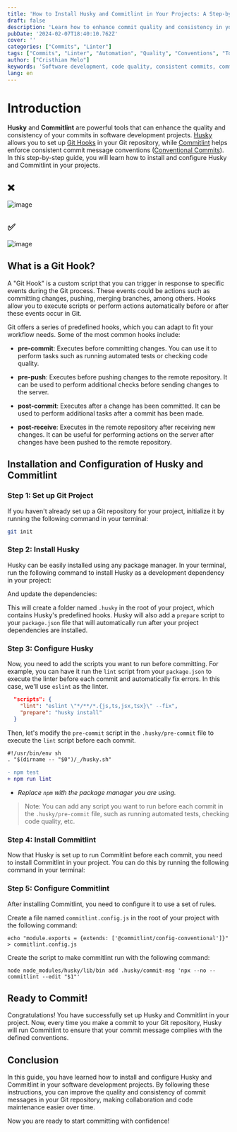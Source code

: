 ```yaml
---
title: 'How to Install Husky and Commitlint in Your Projects: A Step-by-Step Guide'
draft: false
description: 'Learn how to enhance commit quality and consistency in your software projects with Husky and Commitlint. This guide provides step-by-step instructions on installing and configuring these powerful tools, ensuring better collaboration and code maintenance through standardized commit messages.'
pubDate: '2024-02-07T18:40:10.762Z'
cover: ''
categories: ["Commits", "Linter"]
tags: ["Commits", "Linter", "Automation", "Quality", "Conventions", "Tools", "Collaboration"]
author: ["Cristhian Melo"]
keywords: 'Software development, code quality, consistent commits, commit conventions, Husky, Commitlint, Git Hooks, process automation, version control'
lang: en
---
```



# Introduction

**Husky** and **Commitlint** are powerful tools that can enhance the quality and consistency of your commits in software development projects. [Husky](https://typicode.github.io/husky/) allows you to set up [Git Hooks](#what-is-a-git-hook) in your Git repository, while [Commitlint](https://commitlint.js.org/#/) helps enforce consistent commit message conventions ([Conventional Commits](https://www.conventionalcommits.org/en/v1.0.0/)). In this step-by-step guide, you will learn how to install and configure Husky and Commitlint in your projects.

## ❌
![image](/blog/how-to-install-husky-and-commitlint-in-your-projects-a-step-by-step-guide/no-conventional-commit.webp)

## ✅
![image](/blog/how-to-install-husky-and-commitlint-in-your-projects-a-step-by-step-guide/conventional-commit.webp)

## What is a Git Hook?

A "Git Hook" is a custom script that you can trigger in response to specific events during the Git process. These events could be actions such as committing changes, pushing, merging branches, among others. Hooks allow you to execute scripts or perform actions automatically before or after these events occur in Git.

Git offers a series of predefined hooks, which you can adapt to fit your workflow needs. Some of the most common hooks include:

- **pre-commit**: Executes before committing changes. You can use it to perform tasks such as running automated tests or checking code quality.

- **pre-push**: Executes before pushing changes to the remote repository. It can be used to perform additional checks before sending changes to the server.

- **post-commit**: Executes after a change has been committed. It can be used to perform additional tasks after a commit has been made.

- **post-receive**: Executes in the remote repository after receiving new changes. It can be useful for performing actions on the server after changes have been pushed to the remote repository.

## Installation and Configuration of Husky and Commitlint

### Step 1: Set up Git Project

If you haven't already set up a Git repository for your project, initialize it by running the following command in your terminal:

```bash
git init
```

### Step 2: Install Husky

Husky can be easily installed using any package manager. In your terminal, run the following command to install Husky as a development dependency in your project:

<PackageManagers pkg='husky-init' exec=' ' />

And update the dependencies:

<PackageManagers />

This will create a folder named `.husky` in the root of your project, which contains Husky's predefined hooks. Husky will also add a `prepare` script to your `package.json` file that will automatically run after your project dependencies are installed.

### Step 3: Configure Husky

Now, you need to add the scripts you want to run before committing. For example, you can have it run the `lint` script from your `package.json` to execute the linter before each commit and automatically fix errors. In this case, we'll use `eslint` as the linter.
```json
  "scripts": {
    "lint": "eslint \"*/**/*.{js,ts,jsx,tsx}\" --fix",
    "prepare": "husky install"
  }
```

Then, let's modify the `pre-commit` script in the `.husky/pre-commit` file to execute the `lint` script before each commit.

```diff title=".husky/pre-commit"
#!/usr/bin/env sh
. "$(dirname -- "$0")/_/husky.sh"

- npm test
+ npm run lint
```
- _Replace `npm` with the package manager you are using._

> Note: You can add any script you want to run before each commit in the `.husky/pre-commit` file, such as running automated tests, checking code quality, etc.

### Step 4: Install Commitlint

Now that Husky is set up to run Commitlint before each commit, you need to install Commitlint in your project. You can do this by running the following command in your terminal:


<PackageManagers pkg='@commitlint/cli @commitlint/config-conventional -D' />

### Step 5: Configure Commitlint

After installing Commitlint, you need to configure it to use a set of rules.

Create a file named `commitlint.config.js` in the root of your project with the following command:

```shell
echo "module.exports = {extends: ['@commitlint/config-conventional']}" > commitlint.config.js
```

Create the script to make commitlint run with the following command:

```shell
node node_modules/husky/lib/bin add .husky/commit-msg 'npx --no -- commitlint --edit "$1"'
```

## Ready to Commit!

Congratulations! You have successfully set up Husky and Commitlint in your project. Now, every time you make a commit to your Git repository, Husky will run Commitlint to ensure that your commit message complies with the defined conventions.

## Conclusion

In this guide, you have learned how to install and configure Husky and Commitlint in your software development projects. By following these instructions, you can improve the quality and consistency of commit messages in your Git repository, making collaboration and code maintenance easier over time.

Now you are ready to start committing with confidence!
